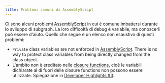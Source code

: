 ```yaml
---
title: Problemi comuni di AssemblyScript
---
```


Ci sono alcuni problemi [AssemblyScript](https://github.com/AssemblyScript/assemblyscript) in cui è comune imbattersi durante lo sviluppo di subgraph. La loro difficoltà di debug è variabile, ma conoscerli può essere d'aiuto. Quello che segue è un elenco non esaustivo di questi problemi:

- `Private` class variables are not enforced in [AssemblyScript](https://www.assemblyscript.org/status.html#language-features). There is no way to protect class variables from being directly changed from the class object.
- L'ambito non è ereditato nelle [closure functions](https://www.assemblyscript.org/status.html#on-closures), cioè le variabili dichiarate al di fuori delle closure functions non possono essere utilizzate. Spiegazione in [Developer Highlights #3](https://www.youtube.com/watch?v=1-8AW-lVfrA&t=3243s).
